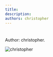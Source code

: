 ```yaml
---
title: 
description:
authors: christopher
---
```


<style global jsx>{`
  img {
    aspect-ratio: 12/6.3;
    object-fit: contain;
  }
`}</style>

#

Author: christopher.

![christopher](/images/five-boro-bike-tour/christopher.jpg "christopher")